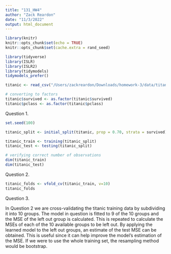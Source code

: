 ```yaml
---
title: "131_HW4"
author: "Zack Reardon"
date: "11/3/2022"
output: html_document
---
```


```r
library(knitr)
knitr::opts_chunk$set(echo = TRUE)
knitr::opts_chunk$set(cache.extra = rand_seed)
```

```r
library(tidyverse)
library(ISLR)
library(ISLR2)
library(tidymodels)
tidymodels_prefer()

titanic <- read_csv("/Users/zackreardon/Downloads/homework-3/data/titanic.csv")

# converting to factors
titanic$survived <- as.factor(titanic$survived)
titanic$pclass <- as.factor(titanic$pclass)
```

Question 1.

```r
set.seed(100)

titanic_split <- initial_split(titanic, prop = 0.70, strata = survived)

titanic_train <- training(titanic_split)
titanic_test <- testing(titanic_split)

# verifying correct number of observations
dim(titanic_train) 
dim(titanic_test)
```

Question 2.

```r
titanic_folds <- vfold_cv(titanic_train, v=10)
titanic_folds
```

Question 3.

In Question 2 we are cross-validating the titanic training data by subdividing it into 10 groups. The model in question is fitted to 9 of the 10 groups and the MSE of the left out group is calculated. This is repeated to calculate the MSEs of each of the 10 available groups to be left out. By applying the learned model to the left out groups, an estimate of the test MSE can be obtained. This is useful since it can help improve the model's estimation of the MSE. If we were to use the whole training set, the resampling method would be bootstrap.
